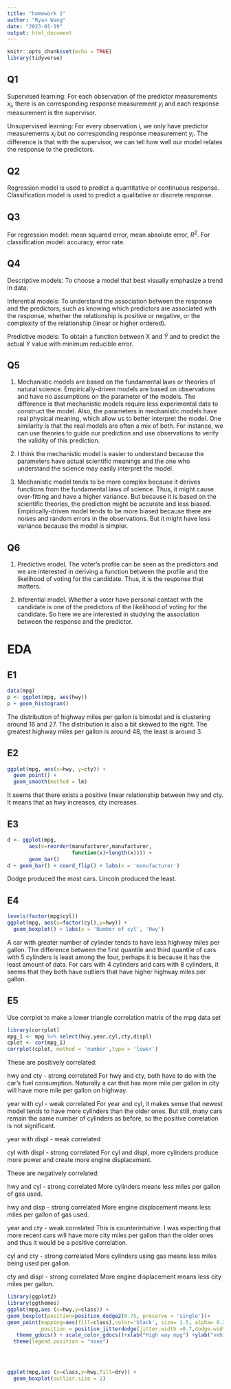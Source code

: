 ```yaml
---
title: "homework 1"
author: "Ryan Wang"
date: "2023-01-19"
output: html_document
---
```


```r
knitr::opts_chunk$set(echo = TRUE)
library(tidyverse)
```

## Q1

Supervised learning:
For each observation of the predictor measurements $x_i$, there is an corresponding response measurement $y_i$ and each response measurement is the supervisor. 

Unsupervised learning:
For every observation i, we only have predictor measurements $x_i$ but no corresponding response measurement $y_i$. 
The difference is that with the supervisor, we can tell how well our model relates the response to the predictors.

## Q2

Regression model is used to predict a quantitative or continuous response. Classification model is used to predict a qualitative or discrete response.

## Q3
For regression model: mean squared error, mean absolute error, $R^2$. 
For classification model: accuracy, error rate.

## Q4
Descriptive models:
To choose a model that best visually emphasize a trend in data.

Inferential models:
To understand the association between the response and the predictors, such as knowing which predictors are associated with the response, whether the relationship is positive or negative, or the complexity of the relationship (linear or higher ordered).

Predictive models:
To obtain a function between X and $\hat{Y}$ and to predict the actual Y value with minimum reducible error.

## Q5

1. 
Mechanistic models are based on the fundamental laws or theories of natural science. Empirically-driven models are based on observations and have no assumptions on the parameter of the models. The difference is that mechanistic models require less experimental data to construct the model. Also, the parameters in mechanistic models have real physical meaning, which allow us to better interpret the model.
One similarity is that the real models are often a mix of both. For instance, we can use theories to guide our prediction and use observations to verify the validity of this prediction.

2. 
I think the mechanistic model is easier to understand because the parameters have actual scientific meanings and the one who understand the science may easily interpret the model.

3.
Mechanistic model tends to be more complex because it derives functions from the fundamental laws of science. Thus, it might cause over-fitting and have a higher variance. But because it is based on the scientific theories, the prediction might be accurate and less biased.
Empirically-driven model tends to be more biased because there are noises and random errors in the observations. But it might have less variance because the model is simpler.


## Q6

1. Predictive model.
The voter's profile can be seen as the predictors and we are interested in deriving a function between the profile and the likelihood of voting for the candidate. Thus, it is the response that matters.

2. Inferential model.
Whether a voter have personal contact with the candidate is one of the predictors of the likelihood of voting for the candidate. So here we are interested in studying the association between the response and the predictor.

# EDA

## E1
```r
data(mpg)
p <- ggplot(mpg, aes(hwy))
p + geom_histogram()
```
The distribution of highway miles per gallon is bimodal and is clustering around 16 and 27. The distribution is also a bit skewed to the right.
The greatest highway miles per gallon is around 48, the least is around 3.


## E2
```r
ggplot(mpg, aes(x=hwy, y=cty)) + 
  geom_point() +
  geom_smooth(method = lm)
```
It seems that there exists a positive linear relationship between hwy and cty. It means that as hwy increases, cty increases.

## E3
```r
d <- ggplot(mpg,
       aes(x=reorder(manufacturer,manufacturer,
                     function(x)+length(x)))) +
       geom_bar()
d + geom_bar() + coord_flip() + labs(x = 'manufacturer')
```
Dodge produced the most cars. Lincoln produced the least.

## E4
```r
levels(factor(mpg$cyl))
ggplot(mpg, aes(x=factor(cyl),y=hwy)) +
  geom_boxplot() + labs(x = 'Number of cyl', 'Hwy')
```

A car with greater number of cylinder tends to have less highway miles per gallon. The difference between the first quantile and third quantile of cars with 5 cylinders is least among the four, perhaps it is because it has the least amount of data. For cars with 4 cylinders and cars with 8 cylinders, it seems that they both have outliers that have higher highway miles per gallon. 

## E5
Use corrplot to make a lower triangle correlation matrix of the mpg data set 

```r
library(corrplot) 
mpg_1 <- mpg %>% select(hwy,year,cyl,cty,displ) 
cplot <- cor(mpg_1) 
corrplot(cplot, method = 'number',type = 'lower') 
```

These are positively correlated:  
 
 hwy and cty - strong correlated
 For hwy and cty, both have to do with the car's fuel consumption. Naturally a car that has more mile per gallon in city will have more mile per gallon on highway.
 
 year with cyl - weak correlated
 For year and cyl, it makes sense that newest model tends to have more cylinders than the older ones. But still, many cars remain the same number of cylinders as before, so the positive correlation is not significant.

 year with displ - weak correlated
 
 cyl with displ - strong correlated
For cyl and displ, more cylinders produce more power and create more engine displacement. 

These are negatively correlated:  

hwy and cyl - strong correlated
More cylinders means less miles per gallon of gas used. 

hwy and disp - strong correlated
More engine displacement means less miles per gallon of gas used. 

year and cty - weak correlated
This is counterintuitive. I was expecting that more recent cars will have more city miles per gallon than the older ones and thus it would be a positive correlation. 

cyl and cty - strong correlated
More cylinders using gas means less miles being used per gallon. 

cty and displ - strong correlated
More engine displacement means less city miles per gallon. 
   

```r
library(ggplot2)
library(ggthemes)
ggplot(mpg,aes (x=hwy,y=class)) +
geom_boxplot(position=position_dodge2(0.75, preserve = 'single'))+
geom_point(mapping=aes(fill=class),color='black', size= 1.5, alpha= 0.2, 
           position = position_jitterdodge(jitter.width =0.7,dodge.width =0.5,seed=1)) +
   theme_gdocs() + scale_color_gdocs()+xlab("High way mpg") +ylab("vehicle Class")+
  theme(legend.position = "none")




ggplot(mpg,aes (x=class,y=hwy,fill=drv)) +
  geom_boxplot(outlier.size = 2)
```
